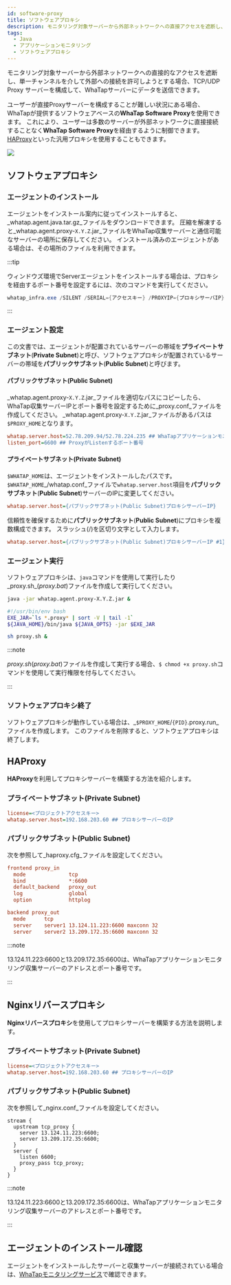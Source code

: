 ```yaml
---
id: software-proxy
title: ソフトウェアプロキシ
description: モニタリング対象サーバーから外部ネットワークへの直接アクセスを遮断し、単一チャンネルを介して外部接続を許可することができます。
tags:
  - Java
  - アプリケーションモニタリング
  - ソフトウェアプロキシ
---
```


モニタリング対象サーバーから外部ネットワークへの直接的なアクセスを遮断し、単一チャンネルを介して外部への接続を許可しようとする場合、TCP/UDP Proxy サーバーを構成して、WhaTapサーバーにデータを送信できます。

ユーザーが直接Proxyサーバーを構成することが難しい状況にある場合、WhaTapが提供するソフトウェアベースの**WhaTap Software Proxy**を使用できます。 
これにより、ユーザーは多数のサーバーが外部ネットワークに直接接続することなく**WhaTap Software Proxy**を経由するように制御できます。 [HAProxy](https://www.haproxy.org)といった汎用プロキシを使用することもできます。

![](/img/software-proxy.png)

## ソフトウェアプロキシ

### エージェントのインストール

エージェントをインストール案内に従ってインストールすると、_whatap.agent.java.tar.gz_ファイルをダウンロードできます。 圧縮を解凍すると_whatap.agent.proxy-`X.Y.Z`.jar_ファイルをWhaTap収集サーバーと通信可能なサーバーの場所に保存してください。 インストール済みのエージェントがある場合は、その場所のファイルを利用できます。

:::tip

ウィンドウズ環境でServerエージェントをインストールする場合は、プロキシを経由するポート番号を設定するには、次のコマンドを実行してください。

```powershell
whatap_infra.exe /SILENT /SERIAL={アクセスキー} /PROXYIP={プロキシサーバIP} /PROXYPORT=6600
```

:::

### エージェント設定

この文書では、エージェントが配置されているサーバーの帯域を**プライベートサブネット**(**Private Subnet**)と呼び、ソフトウェアプロキシが配置されているサーバーの帯域を**パブリックサブネット**(**Public Subnet**)と呼びます。

#### パブリックサブネット(Public Subnet)

_whatap.agent.proxy-`X.Y.Z`.jar_ファイルを適切なパスにコピーしたら、WhaTap収集サーバーIPとポート番号を設定するために_proxy.conf_ファイルを作成してください。 _whatap.agent.proxy-`X.Y.Z`.jar_ファイルがあるパスは`$PROXY_HOME`となります。

```ini title='$PROXY_HOME/proxy.conf'
whatap.server.host=52.78.209.94/52.78.224.235 ## WhaTapアプリケーションモニタリング収集サーバーアドレス
listen_port=6600 ## ProxyがListenするポート番号
```

#### プライベートサブネット(Private Subnet)

`$WHATAP_HOME`は、エージェントをインストールしたパスです。 `$WHATAP_HOME`_/whatap.conf_ファイルで`whatap.server.host`項目を**パブリックサブネット**(**Public Subnet**)サーバーのIPに変更してください。

```ini title='$WHATAP_HOME/whatap.conf'
whatap.server.host={パブリックサブネット(Public Subnet)プロキシサーバーIP}
```

信頼性を確保するために**パブリックサブネット**(**Public Subnet**)にプロキシを複数構成できます。 スラッシュ(/)を区切り文字として入力します。

```ini title='$WHATAP_HOME/whatap.conf'
whatap.server.host={パブリックサブネット(Public Subnet)プロキシサーバーIP #1}/{パブリックサブネット(Public Subnet)プロキシサーバーIP #2} 
```

### エージェント実行

ソフトウェアプロキシは、`java`コマンドを使用して実行したり_proxy.sh_(_proxy.bat_)ファイルを作成して実行してください。

```bash title='java command'
java -jar whatap.agent.proxy-X.Y.Z.jar &
```

```bash title='proxy.sh (Windows: proxy.bat)'
#!/usr/bin/env bash 
EXE_JAR=`ls *.proxy* | sort -V | tail -1` 
${JAVA_HOME}/bin/java ${JAVA_OPTS} -jar $EXE_JAR
```

```bash
sh proxy.sh &
```

:::note

_proxy.sh_(_proxy.bat_)ファイルを作成して実行する場合、`$ chmod +x proxy.sh`コマンドを使用して実行権限を付与してください。

:::

### ソフトウェアプロキシ終了

ソフトウェアプロキシが動作している場合は、_`$PROXY_HOME`/`{PID}`.proxy.run_ファイルを作成します。 このファイルを削除すると、ソフトウェアプロキシは終了します。

## HAProxy

**HAProxy**を利用してプロキシサーバーを構築する方法を紹介します。

### プライベートサブネット(Private Subnet)

```ini title='$WHATAP_HOME/whatap.conf'
license=<プロジェクトアクセスキー>
whatap.server.host=192.168.203.60 ## プロキシサーバーのIP
```

### パブリックサブネット(Public Subnet)

次を参照して_haproxy.cfg_ファイルを設定してください。

```ini title='/etc/haproxy/haproxy.cfg'
frontend proxy_in
  mode              tcp
  bind              *:6600
  default_backend   proxy_out
  log               global
  option            httplog

backend proxy_out
  mode      tcp
  server    server1 13.124.11.223:6600 maxconn 32 
  server    server2 13.209.172.35:6600 maxconn 32
```

:::note

13.124.11.223:6600と13.209.172.35:6600は、WhaTapアプリケーションモニタリング収集サーバーのアドレスとポート番号です。

:::

## Nginxリバースプロキシ

**Nginxリバースプロキシ**を使用してプロキシサーバーを構築する方法を説明します。

### プライベートサブネット(Private Subnet)

```ini title='$WHATAP_HOME/whatap.conf'
license=<プロジェクトアクセスキー>
whatap.server.host=192.168.203.60 ## プロキシサーバーのIP
```

### パブリックサブネット(Public Subnet)

次を参照して_nginx.conf_ファイルを設定してください。

```apacheconf title='/etc/nginx/nginx.conf'
stream {
  upstream tcp_proxy {
    server 13.124.11.223:6600;
    server 13.209.172.35:6600;
  }
  server {
    listen 6600;
    proxy_pass tcp_proxy;
  }
}
```

:::note

13.124.11.223:6600と13.209.172.35:6600は、WhaTapアプリケーションモニタリング収集サーバーのアドレスとポート番号です。

:::

## エージェントのインストール確認

エージェントをインストールしたサーバーと収集サーバーが接続されている場合は、[WhaTapモニタリングサービス](https://service.whatap.io)で確認できます。
